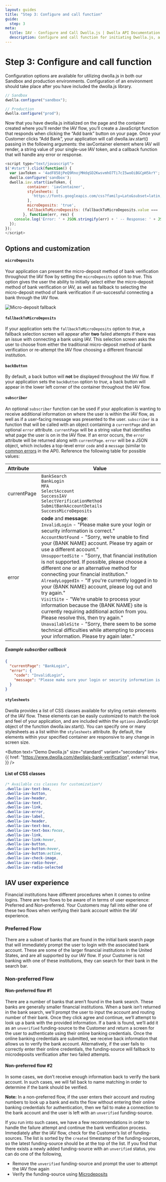 ```yaml
---
layout: guides
title: "Step 3: Configure and call function"
guide:
  step: 3
meta:
  title: IAV - Configure and Call Dwolla.js | Dwolla API Documentation
  description: Configure and call function for initiating Dwolla.js, a powerful and secure bank account verification tool.
---
```



# Step 3: Configure and call function

Configuration options are available for utilizing dwolla.js in both our Sandbox and production environments. Configuration of an environment should take place after you have included the dwolla.js library.

```javascript
// Sandbox
dwolla.configure("sandbox");

// Production
dwolla.configure("prod");
```

Now that you have dwolla.js initialized on the page and the container created where you’ll render the IAV flow, you’ll create a JavaScript function that responds when clicking the “Add bank” button on your page. Once your Customer clicks “Add Bank”, your application will call dwolla.iav.start() passing in the following arguments: the iavContainer element where IAV will render, a string value of your single-use IAV token, and a callback function that will handle any error or response.

```javascript
<script type="text/javascript">
$('#start').click(function() {
  var iavToken = '4adF858jPeQ9RnojMHdqSD2KwsvmhO7Ti7cI5woOiBGCpH5krY';
  dwolla.configure('sandbox');
  dwolla.iav.start(iavToken, {
          container: 'iavContainer',
          stylesheets: [
            'https://fonts.googleapis.com/css?family=Lato&subset=latin,latin-ext'
          ],
          microDeposits: 'true',
          fallbackToMicroDeposits: (fallbackToMicroDeposits.value === 'true')
        }, function(err, res) {
    console.log('Error: ' + JSON.stringify(err) + ' -- Response: ' + JSON.stringify(res));
  });
});
</script>
```

## Options and customization

#### `microDeposits`

Your application can present the micro-deposit method of bank verification throughout the IAV flow by setting the `microDeposits` option to _true_. This option gives the user the ability to initially select either the micro-deposit method of bank verification or IAV, as well as fallback to selecting the micro-deposit method of bank verification if un-successful connecting a bank through the IAV flow.

<Image src={microDepositsFallback} alt="Micro-deposit fallback" />

#### `fallbackToMicroDeposits`

If your application sets the `fallbackToMicroDeposits` option to _true_, a fallback selection screen will appear after **two** failed attempts if there was an issue with connecting a bank using IAV. This selection screen asks the user to choose from either the traditional micro-deposit method of bank verification or re-attempt the IAV flow choosing a different financial institution.

#### `backButton`

By default, a back button will **not** be displayed throughout the IAV flow. If your application sets the `backButton` option to _true_, a back button will appear in the lower left corner of the container throughout the IAV flow.

#### `subscriber`

An optional `subscriber` function can be used if your application is wanting to receive additional information on where the user is within the IAV flow, as well as if a user-facing message was presented to the user. `subscriber` is a function that will be called with an object containing a `currentPage` and an optional `error` attribute. `currentPage` will be a string value that identifies what page the user is on in the IAV flow. If an error occurs, the `error` attribute will be returned along with `currentPage`. `error` will be a JSON object, which includes a top-level error `code` and a `message` (similar to [common errors](https://docs.dwolla.com/#errors) in the API). Reference the following table for possible values:

| Attribute   | Value                                                                                                                                                                                                                                                                                                                                                                                                                                                                                                                                                                                                                                                                                                                                                                                                                                                                                                                 |
| :---------- | --------------------------------------------------------------------------------------------------------------------------------------------------------------------------------------------------------------------------------------------------------------------------------------------------------------------------------------------------------------------------------------------------------------------------------------------------------------------------------------------------------------------------------------------------------------------------------------------------------------------------------------------------------------------------------------------------------------------------------------------------------------------------------------------------------------------------------------------------------------------------------------------------------------------- |
| currentPage | `BankSearch` <br /> `BankLogin` <br /> `MFA` <br /> `SelectAccount` <br /> `SuccessIAV` <br /> `SelectVerificationMethod` <br /> `SubmitBankAccountDetails` <br /> `SuccessMicroDeposits`                                                                                                                                                                                                                                                                                                                                                                                                                                                                                                                                                                                                                                                                                                                             |
| error       | **code** and **message**: <br /> `InvalidLogin` - "Please make sure your login or security information is correct." <br /> `AccountNotFound` - "Sorry, we’re unable to find your {BANK NAME} account. Please try again or use a different account." <br /> `UnsupportedSite` - "Sorry, that financial institution is not supported. If possible, please choose a different one or an alternative method for connecting your financial institution." <br /> `AlreadyLoggedIn` - "If you're currently logged in to your {BANK NAME} account, please log out and try again." <br /> `VisitSite` - "We’re unable to process your information because the {BANK NAME} site is currently requiring additional action from you. Please resolve this, then try again." <br /> `UnavailableSite` - "Sorry, there seem to be some technical difficulties while attempting to process your information. Please try again later." |

##### **Example subscriber callback**

```json
{
  "currentPage": "BankLogin",
  "error": {
    "code": "InvalidLogin",
    "message": "Please make sure your login or security information is correct."
  }
}
```

#### `stylesheets`

Dwolla provides a list of CSS classes available for styling certain elements of the IAV flow. These elements can be easily customized to match the look and feel of your application, and are included within the `options` JavaScript object of the function dwolla.iav.start(). You can specify one or many stylesheets as a list within the `stylesheets` attribute. By default, the elements within your specified container are responsive to any change in screen size.

<Button
  text="Demo Dwolla.js"
  size="standard"
  variant="secondary"
  link={{
    href: "https://www.dwolla.com/dwollajs-bank-verification",
    external: true,
  }}
/>

#### List of CSS classes

```css
/* Available css classes for customization*/
.dwolla-iav-text-box,
.dwolla-iav-button,
.dwolla-iav-header,
.dwolla-iav-text,
.dwolla-iav-link,
.dwolla-iav-error,
.dwolla-iav-label,
.dwolla-iav-header,
.dwolla-iav-text-box,
.dwolla-iav-text-box:focus,
.dwolla-iav-link,
.dwolla-iav-link:hover,
.dwolla-iav-button,
.dwolla-iav-button:hover,
.dwolla-iav-button:active,
.dwolla-iav-check-image,
.dwolla-iav-radio-hover,
.dwolla-iav-radio-selected
```

## IAV user experience

Financial institutions have different procedures when it comes to online logins. There are two flows to be aware of in terms of user experience: Preferred and Non-preferred. Your Customers may fall into either one of these two flows when verifying their bank account within the IAV experience.

### Preferred Flow

There are a subset of banks that are found in the initial bank search page that will immediately prompt the user to login with the associated bank account. These are some of the larger financial institutions in the United States, and are all supported by our IAV flow. If your Customer is not banking with one of these institutions, they can search for their bank in the search bar.

### Non-preferred Flow

#### Non-preferred flow #1

There are a number of banks that aren’t found in the bank search. These banks are generally smaller financial institutions. When a bank isn’t returned in the bank search, we’ll prompt the user to input the account and routing number of their bank. Once they click agree and continue, we’ll attempt to look up a bank with the provided information. If a bank is found, we’ll add it as an `unverified` funding-source to the Customer and return a screen for the user to authenticate using their online banking credentials. Once the online banking credentials are submitted, we receive back information that allows us to verify the bank account. Alternatively, if the user fails to correctly enter their online credentials, the funding-source will fallback to microdeposits verification after two failed attempts.

#### Non-preferred flow #2

In some cases, we don’t receive enough information back to verify the bank account. In such cases, we will fall back to name matching in order to determine if the bank should be verified.

**Note:** In a non-preferred flow, if the user enters their account and routing numbers to look up a bank and exits the flow without entering their online banking credentials for authentication, then we fail to make a connection to the bank account and the user is left with an `unverified` funding-source.

If you run into such cases, we have a few recommendations in order to handle the failure attempt and continue the bank verification process. Immediately after the IAV flow, check for the Customer’s list of funding-sources. The list is sorted by the `created` timestamp of the funding-sources, so the latest funding-source should be at the top of the list. If you find that there exists a newly added funding-source with an `unverified` status, you can do one of the following,

- Remove the `unverified` funding-source and prompt the user to attempt the IAV flow again
- Verify the funding-source using [Microdeposits](https://developers.dwolla.com/guides/micro-deposit-verification#verify-a-bank-account-with-micro-deposits)
